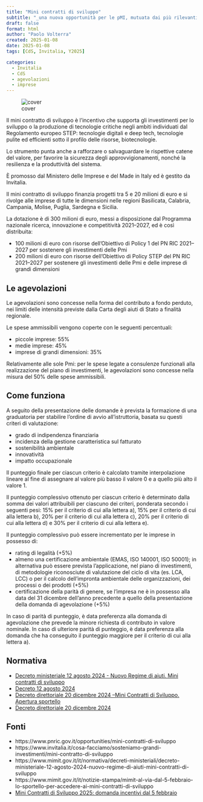 ```yaml
---
title: "Mini contratti di sviluppo"
subtitle: "_una nuova opportunità per le pMI, mutuata dai più rilevanti Contratti di Sviluppo_"
draft: false
format: html
author: "Paolo Volterra"
created: 2025-01-08
date: 2025-01-08
tags: [CdS, Invitalia, Y2025]

categories:
  - Invitalia
  - CdS
  - agevolazioni
  - imprese
---
```


![cover](media/cover.png)


Il mini contratto di sviluppo è l’incentivo che supporta gli investimenti per lo sviluppo o la produzione di tecnologie critiche negli ambiti individuati dal Regolamento europeo STEP: tecnologie digitali e deep tech, tecnologie pulite ed efficienti sotto il profilo delle risorse, biotecnologie.

Lo strumento punta anche a rafforzare o salvaguardare le rispettive catene del valore, per favorire la sicurezza degli approvvigionamenti, nonché la resilienza e la produttività del sistema.

È promosso dal Ministero delle Imprese e del Made in Italy ed è gestito da Invitalia.

Il mini contratto di sviluppo finanzia progetti tra 5 e 20 milioni di euro e si rivolge alle imprese di tutte le dimensioni nelle regioni Basilicata, Calabria, Campania, Molise, Puglia, Sardegna e Sicilia.

La dotazione è di 300 milioni di euro, messi a disposizione dal Programma nazionale ricerca, innovazione e competitività 2021–2027, ed è così distribuita:

- 100 milioni di euro con risorse dell’Obiettivo di Policy 1 del PN RIC 2021–2027 per sostenere gli investimenti delle Pmi
- 200 milioni di euro con risorse dell’Obiettivo di Policy STEP del PN RIC 2021–2027 per sostenere gli investimenti delle Pmi e delle imprese di grandi dimensioni

## Le agevolazioni

Le agevolazioni sono concesse nella forma del contributo a fondo perduto, nei limiti delle intensità previste dalla Carta degli aiuti di Stato a finalità regionale.

Le spese ammissibili vengono coperte con le seguenti percentuali:

- piccole imprese: 55%
- medie imprese: 45%
- imprese di grandi dimensioni: 35%

Relativamente alle sole Pmi: per le spese legate a consulenze funzionali alla realizzazione del piano di investimenti, le agevolazioni sono concesse nella misura del 50% delle spese ammissibili.


## Come funziona

A seguito della presentazione delle domande è prevista la formazione di una graduatoria per stabilire l’ordine di avvio all’istruttoria, basata su questi criteri di valutazione:

- grado di indipendenza finanziaria
- incidenza della gestione caratteristica sul fatturato
- sostenibilità ambientale
- innovatività
- impatto occupazionale

Il punteggio finale per ciascun criterio è calcolato tramite interpolazione lineare al fine di assegnare al valore più basso il valore 0 e a quello più alto il valore 1.

Il punteggio complessivo ottenuto per ciascun criterio è determinato dalla somma dei valori attribuibili per ciascuno dei criteri, ponderata secondo i seguenti pesi: 15% per il criterio di cui alla lettera a), 15% per il criterio di cui alla lettera b), 20% per il criterio di cui alla lettera c), 20% per il criterio di cui alla lettera d) e 30% per il criterio di cui alla lettera e).

Il punteggio complessivo può essere incrementato per le imprese in possesso di:

- rating di legalità (+5%)
- almeno una certificazione ambientale (EMAS, ISO 140001, ISO 50001); in alternativa può essere prevista l’applicazione, nel piano di investimenti, di metodologie riconosciute di valutazione del ciclo di vita (es. LCA, LCC) o per il calcolo dell’impronta ambientale delle organizzazioni, dei processi o dei prodotti (+5%)
- certificazione della parità di genere, se l’impresa ne è in possesso alla data del 31 dicembre dell’anno precedente a quello della presentazione della domanda di agevolazione (+5%)

In caso di parità di punteggio, è data preferenza alla domanda di agevolazione che prevede la minore richiesta di contributo in valore nominale. In caso di ulteriore parità di punteggio, è data preferenza alla domanda che ha conseguito il punteggio maggiore per il criterio di cui alla lettera a).

 
## Normativa

- [Decreto ministeriale 12 agosto 2024 - Nuovo Regime di aiuti. Mini contratti di sviluppo](https://www.mimit.gov.it/it/normativa/decreti-ministeriali/decreto-ministeriale-12-agosto-2024-nuovo-regime-di-aiuti-mini-contratti-di-sviluppo)
- [Decreto 12 agosto 2024](https://www.invitalia.it/-/media/invitalia/documenti/sosteniamo-grandi-investimenti/mini-cds/decreto-12-agosto-2024.pdf)
- [Decreto direttoriale 20 dicembre 2024 –Mini Contratti di Sviluppo. Apertura sportello](https://www.mimit.gov.it/it/normativa/decreti-direttoriali/decreto-direttoriale-20-dicembre-2024-mini-contratti-di-sviluppo-apertura-sportello)
- [Decreto direttoriale 20 dicembre 2024](https://www.invitalia.it/-/media/invitalia/documenti/sosteniamo-grandi-investimenti/mini-cds/decreto_direttoriale_mini_cds-20-12-2024.pdf)


## Fonti

- https://www.pnric.gov.it/opportunities/mini-contratti-di-sviluppo
- https://www.invitalia.it/cosa-facciamo/sosteniamo-grandi-investimenti/mini-contratto-di-sviluppo
- https://www.mimit.gov.it/it/normativa/decreti-ministeriali/decreto-ministeriale-12-agosto-2024-nuovo-regime-di-aiuti-mini-contratti-di-sviluppo
- https://www.mimit.gov.it/it/notizie-stampa/mimit-al-via-dal-5-febbraio-lo-sportello-per-accedere-ai-mini-contratti-di-sviluppo
- [Mini Contratti di Sviluppo 2025: domanda incentivi dal 5 febbraio](https://www.pmi.it/economia/finanziamenti/460327/mini-contratti-di-sviluppo-2025-domanda-incentivi-dal-5-febbraio.html)
